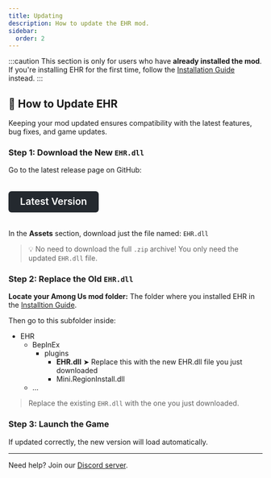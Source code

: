 ```yaml
---
title: Updating
description: How to update the EHR mod.
sidebar:
  order: 2
---
```


:::caution
This section is only for users who have **already installed the mod**.  
If you're installing EHR for the first time, follow the [Installation Guide](../installation) instead.
:::

## 🔄 How to Update EHR

Keeping your mod updated ensures compatibility with the latest features, bug fixes, and game updates.

### Step 1: Download the New `EHR.dll`

Go to the latest release page on GitHub:

<a href="https://github.com/Gurge44/EndlessHostRoles/releases/latest" target="_blank" rel="noopener" style="
  display: inline-flex;
  align-items: center;
  gap: 0.5em;
  background-color: #24292f;
  color: #fff;
  padding: 0.6em 1.2em;
  font-size: 1.2rem;
  font-weight: 600;
  border-radius: 6px;
  text-decoration: none;
  line-height: 1;
  margin: 1em 0;
  vertical-align: middle;
">
  <Icon name="github" style="position: relative; top: 0.5px;" size="1.3em" />
  <span style="position: relative; top: -0.5px;">Latest Version</span>
</a>

In the **Assets** section, download just the file named: `EHR.dll`
> 💡 No need to download the full `.zip` archive! You only need the updated `EHR.dll` file.

### Step 2: Replace the Old `EHR.dll`

**Locate your Among Us mod folder:** The folder where you installed EHR in the [Installtion Guide](/guides/installation).

Then go to this subfolder inside:

<FileTree>

- EHR
  - BepInEx
    - plugins
      - **EHR.dll** ➤ Replace this with the new EHR.dll file you just downloaded
      - Mini.RegionInstall.dll
  - …

</FileTree>


> Replace the existing `EHR.dll` with the one you just downloaded.

### Step 3: Launch the Game

If updated correctly, the new version will load automatically.

---

Need help? Join our [Discord server](https://discord.gg/m2qS2WCDuv).